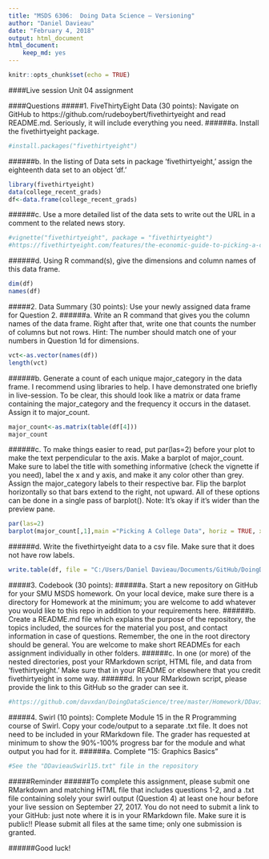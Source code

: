 ```yaml
---
title: "MSDS 6306:  Doing Data Science – Versioning"
author: "Daniel Davieau"
date: "February 4, 2018"
output: html_document
html_document:
    keep_md: yes
---
```


```r
knitr::opts_chunk$set(echo = TRUE)
```
####Live session Unit 04 assignment

####Questions
#####1.	FiveThirtyEight Data (30 points): Navigate on GitHub to https://github.com/rudeboybert/fivethirtyeight and read README.md. Seriously, it will include everything you need. 
######a.	Install the fivethirtyeight package.
```r
#install.packages("fivethirtyeight")
```
######b.	In the listing of Data sets in package ‘fivethirtyeight,’ assign the eighteenth data set to an object ‘df.’
```r
library(fivethirtyeight)
data(college_recent_grads)
df<-data.frame(college_recent_grads)
```
######c.	Use a more detailed list of the data sets to write out the URL in a comment to the related news story.
```r
#vignette("fivethirtyeight", package = "fivethirtyeight")
#https://fivethirtyeight.com/features/the-economic-guide-to-picking-a-college-major/
```
######d.	Using R command(s), give the dimensions and column names of this data frame.
```r
dim(df)
names(df)
```
#####2.	Data Summary (30 points): Use your newly assigned data frame for Question 2. 
######a.	Write an R command that gives you the column names of the data frame.  Right after that, write one that counts the number of columns but not rows.  Hint: The number should match one of your numbers in Question 1d for dimensions.
```r
vct<-as.vector(names(df))
length(vct)
```
######b.	Generate a count of each unique major_category in the data frame.  I recommend using libraries to help.  I have demonstrated one briefly in live-session.  To be clear, this should look like a matrix or data frame containing the major_category and the frequency it occurs in the dataset.  Assign it to major_count.
```r
major_count<-as.matrix(table(df[4]))
major_count
```
######c.	To make things easier to read, put par(las=2) before your plot to make the text perpendicular to the axis.  Make a barplot of major_count.  Make sure to label the title with something informative (check the vignette if you need), label the x and y axis, and make it any color other than grey.  Assign the major_category labels to their respective bar.  Flip the barplot horizontally so that bars extend to the right, not upward.  All of these options can be done in a single pass of barplot(). Note: It’s okay if it’s wider than the preview pane.
```r
par(las=2)
barplot(major_count[,1],main ="Picking A College Data", horiz = TRUE, xlab = "Major Count",col = 4, xlim = c(0,30))
```


######d.	Write the fivethirtyeight data to a csv file.  Make sure that it does not have row labels.
```r

write.table(df, file = "C:/Users/Daniel Davieau/Documents/GitHub/DoingDataScience/Homework/DDavieauMSDS6306-404UnitHomework/538.csv", col.names = FALSE, sep = ",")
```
#####3.	Codebook (30 points):
######a.	Start a new repository on GitHub for your SMU MSDS homework.  On your local device, make sure there is a directory for Homework at the minimum; you are welcome to add whatever you would like to this repo in addition to your requirements here.
######b.	Create a README.md file which explains the purpose of the repository, the topics included, the sources for the material you post, and contact information in case of questions. Remember, the one in the root directory should be general.  You are welcome to make short READMEs for each assignment individually in other folders.
######c.	In one (or more) of the nested directories, post your RMarkdown script, HTML file, and data from ‘fivethirtyeight.’  Make sure that in your README or elsewhere that you credit fivethirtyeight in some way.
######d.	In your RMarkdown script, please provide the link to this GitHub so the grader can see it.
```r
#https://github.com/davxdan/DoingDataScience/tree/master/Homework/DDavieauMSDS6306-404UnitHomework
```
#####4.	Swirl (10 points): Complete Module 15 in the R Programming course of Swirl. Copy your code/output to a separate .txt file.  It does not need to be included in your RMarkdown file. The grader has requested at minimum to show the 90%-100% progress bar for the module and what output you had for it.
######a.	Complete “15: Graphics Basics”
```R
#See the "DDavieauSwirl15.txt" file in the repository
```

#####Reminder
######To complete this assignment, please submit one RMarkdown and matching HTML file that includes questions 1-2, and a .txt file containing solely your swirl output (Question 4) at least one hour before your live session on September 27, 2017.  You do not need to submit a link to your GitHub: just note where it is in your RMarkdown file. Make sure it is public!! Please submit all files at the same time; only one submission is granted. 

######Good luck!
